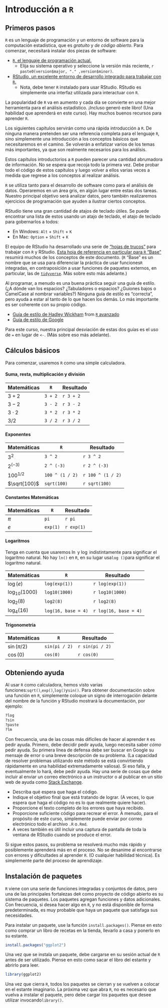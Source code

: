 # Introducción a `R`

## Primeros pasos

`R` es un lenguaje de programación y un entorno de software para la computación estadística, que es *gratuito* y *de código abierto*. Para comenzar, necesitará instalar dos piezas de software:

- [`R`, el lenguaje de programación actual.](http://cran.r-project.org/){target="_blank"}
    - Elija su sistema operativo y seleccione la versión más reciente, `r paste0(version$major, "." ,version$minor)`.
- [RStudio, un excelente entorno de desarrollo integrado para trabajar con `R`.](http://www.rstudio.com/){target="_blank"}
    - Nota, debe tener `R` instalado para usar RStudio. RStudio es simplemente una interfaz utilizada para interactuar con `R`.

La popularidad de `R` va en aumento y cada día se convierte en una mejor herramienta para el análisis estadístico. ¡Incluso generó este libro! (Una habilidad que aprenderá en este curso). Hay muchos buenos recursos para aprender `R`.

Los siguientes capítulos servirán como una rápida introducción a `R`. De ninguna manera pretenden ser una referencia completa para el lenguaje `R`, sino simplemente una introducción a los conceptos básicos que necesitaremos en el camino. Se volverán a enfatizar varios de los temas más importantes, ya que son realmente necesarios para los análisis.

Estos capítulos introductorios a `R` pueden parecer una cantidad abrumadora de información. No se espera que recoja todo la primera vez. Debe probar todo el código de estos capítulos y luego volver a ellos varias veces a medida que regrese a los conceptos al realizar análisis.

`R` se utiliza tanto para el desarrollo de software como para el análisis de datos. Operaremos en un área gris, en algún lugar entre estas dos tareas. Nuestro principal objetivo será analizar datos, pero también realizaremos ejercicios de programación que ayuden a ilustrar ciertos conceptos.

RStudio tiene una gran cantidad de atajos de teclado útiles. Se puede encontrar una lista de estos usando un atajo de teclado, el atajo de teclado para gobernarlos a todos:

- En Windows: `Alt` + `Shift` + `K`
- En Mac:  `Option` + `Shift` + `K`

El equipo de RStudio ha desarrollado una serie de ["hojas de trucos"](https://www.rstudio.com/resources/cheatsheets/){target="_blank"} para trabajar con `R` y RStudio. [Esta hoja de referencia en particular para `R` "Base"](http://www.rstudio.com/wp-content/uploads/2016/05/base-r.pdf){target="_blank"} resumirá muchos de los conceptos de este documento. (`R` "Base" es un nombre que se usa para diferenciar la práctica de usar funciones` R` integradas, en contraposición a usar funciones de paquetes externos, en particular, las de [`tidyverse`](https://www.tidyverse.org/){target="_blank"}. Más sobre esto más adelante.)

Al programar, a menudo es una buena práctica seguir una guía de estilo. (¿A dónde van los espacios? ¿Tabuladores o espacios? ¿Guiones bajos o CamelCase al nombrar variables?) Ninguna guía de estilo es "correcta", pero ayuda a estar al tanto de lo que hacen los demás. Lo más importante es ser coherente con su propio código.

- [Guía de estilo de Hadley Wickham](http://adv-r.had.co.nz/Style.html){target="_blank"} from [`R` avanzado](http://adv-r.had.co.nz/){target="_blank"}
- [Guía de estilo de Google](https://google.github.io/styleguide/Rguide.xml){target="_blank"}

Para este curso, nuestra principal desviación de estas dos guías es el uso de `=` en lugar de `<-`. (Más sobre eso más adelante).

## Cálculos básicos

Para comenzar, usaremos `R` como una simple calculadora.

#### Suma, resta, multiplicación y división {-}

| Matemáticas   | `R`     | Resultado |
|---------------|---------|-----------|
| $3 + 2$       | `3 + 2` | `r 3 + 2` |
| $3 - 2$       | `3 - 2` | `r 3 - 2` |
| $3 \cdot2$    | `3 * 2` | `r 3 * 2` |
| $3 / 2$       | `3 / 2` | `r 3 / 2` |

#### Exponentes  {-}

| Matemáticas  | `R`             | Resultado         |
|--------------|-----------------|-------------------|
| $3^2$        | `3 ^ 2`         | `r 3 ^ 2`         |
| $2^{(-3)}$   | `2 ^ (-3)`      | `r 2 ^ (-3)`      |
| $100^{1/2}$  | `100 ^ (1 / 2)` | `r 100 ^ (1 / 2)` |
| $\sqrt{100}$ | `sqrt(100)`     | `r sqrt(100)`     |

#### Constantes Matemáticas  {-}

| Matemáticas  | `R`             | Resultado         |
|--------------|-----------------|-------------------|
| $\pi$        | `pi`            | `r pi`            |
| $e$          | `exp(1)`        | `r exp(1)`        |

#### Logaritmos  {-}

Tenga en cuenta que usaremos $\ln$ y $\log$ indistintamente para significar el logaritmo natural. No hay `ln()` en `R`, en su lugar usa`log ()`para significar el logaritmo natural.

| Matemáticas       | `R`                 | Resultado             |
|-------------------|---------------------|-----------------------|
| $\log(e)$         | `log(exp(1))`       | `r log(exp(1))`       |
| $\log_{10}(1000)$ | `log10(1000)`       | `r log10(1000)`       |
| $\log_{2}(8)$     | `log2(8)`           | `r log2(8)`           |
| $\log_{4}(16)$    | `log(16, base = 4)` | `r log(16, base = 4)` |

#### Trigonometría  {-}

| Matemáticas     | `R`           | Resultado       |
|-----------------|---------------|-----------------|
| $\sin(\pi / 2)$ | `sin(pi / 2)` | `r sin(pi / 2)` |
| $\cos(0)$       | `cos(0)`      | `r cos(0)`      |

## Obteniendo ayuda

Al usar `R` como calculadora, hemos visto varias funciones:`sqrt()`,`exp()`,`log()`y`sin()`. Para obtener documentación sobre una función en `R`, simplemente coloque un signo de interrogación delante del nombre de la función y RStudio mostrará la documentación, por ejemplo:

```r
?log
?sin
?paste
?lm
```

Con frecuencia, una de las cosas más difíciles de hacer al aprender `R` es pedir ayuda. Primero, debe decidir pedir ayuda, luego necesita saber *cómo* pedir ayuda. Su primera línea de defensa debe ser buscar en Google su mensaje de error o una breve descripción de su problema. (La capacidad de resolver problemas utilizando este método se está convirtiendo rápidamente en una habilidad extremadamente valiosa). Si eso falla, y eventualmente lo hará, debe pedir ayuda. Hay una serie de cosas que debe incluir al enviar un correo electrónico a un instructor o al publicar en un sitio web de ayuda como [Stack Exchange](http://stats.stackexchange.com/){target="_blank"}.

- Describa qué espera que haga el código.
- Indique el objetivo final que está tratando de lograr. (A veces, lo que espera que haga el código no es lo que realmente quiere hacer).
- Proporcione el texto completo de los errores que haya recibido.
- Proporcione suficiente código para recrear el error. A menudo, para el propósito de este curso, simplemente puede enviar por correo electrónico todo el archivo `.R` o` .Rmd`.
- A veces también es útil incluir una captura de pantalla de toda la ventana de RStudio cuando se produce el error.

Si sigue estos pasos, su problema se resolverá mucho más rápido y posiblemente aprenderá más en el proceso. No se desanime al encontrarse con errores y dificultades al aprender `R`. (O cualquier habilidad técnica). Es simplemente parte del proceso de aprendizaje.

## Instalación de paquetes

`R` viene con una serie de funciones integradas y conjuntos de datos, pero una de las principales fortalezas de` R` como proyecto de código abierto es su sistema de paquetes. Los paquetes agregan funciones y datos adicionales. Con frecuencia, si desea hacer algo en `R`, y no está disponible de forma predeterminada, es muy probable que haya un paquete que satisfaga sus necesidades.

Para instalar un paquete, use la función `install.packages()`. Piense en esto como comprar un libro de recetas en la tienda, llevarlo a casa y ponerlo en su estante.

```r
install.packages("ggplot2")
```

Una vez que se instala un paquete, debe cargarse en su sesión actual de `R` antes de ser utilizado. Piense en esto como sacar el libro del estante y abrirlo para leer.

```r
library(ggplot2)
```

Una vez que cierra `R`, todos los paquetes se cierran y se vuelven a colocar en el estante imaginario. La próxima vez que abra `R`, no es necesario que vuelva a instalar el paquete, pero debe cargar los paquetes que desee utilizar invocando`library()`.
